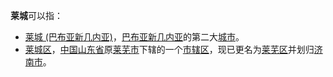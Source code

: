 '''莱城'''可以指：
* [[莱城_(巴布亚新几内亚)|莱城 (巴布亚新几内亚)]]，[[巴布亚新几内亚|巴布亚新几内亚]]的第二大[[城市|城市]]。
* [[莱城区|莱城区]]，[[中华人民共和国|中国]][[山东省|山东省]]原[[莱芜市|莱芜市]]下辖的一个[[市辖区|市辖区]]，现已更名为[[莱芜区|莱芜区]]并划归[[济南市|济南市]]。
{{disambig|Cat=二字地名消歧义}}
